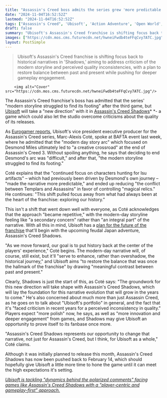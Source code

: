 ```yaml
---
title: "Assassin's Creed boss admits the series grew 'more predictable' after the third game, but says Shadows can change the 'perceived inconsistency in quality' at Ubisoft"
date: "2024-11-04T16:52:52Z"
lastmod: "2024-11-04T16:52:52Z"
tags: ["Assassin's Creed", 'Ubisoft', 'Action Adventure', 'Open World', 'RPG', 'Feudal Japan', 'Shadows', 'Modern Storyline', 'Historical Setting', 'Templars', 'Assassins']
draft: false
summary: "Ubisoft's Assassin's Creed franchise is shifting focus back to historical narratives in 'Shadows,' aiming to address criticism of the modern storyline and perceived quality inconsistencies, with a plan to restore balance between past and present while pushing for deeper gameplay engagement."
images: ["https://cdn.mos.cms.futurecdn.net/hwneiFwdb4teFFqCvy7ATC.jpg"]
layout: PostSimple
---
```

> Ubisoft's Assassin's Creed franchise is shifting focus back to historical narratives in 'Shadows,' aiming to address criticism of the modern storyline and perceived quality inconsistencies, with a plan to restore balance between past and present while pushing for deeper gameplay engagement.


        <img alt="Cover" src="https://cdn.mos.cms.futurecdn.net/hwneiFwdb4teFFqCvy7ATC.jpg"/>
        
The Assassin's Creed franchise's boss has admitted that the series' "modern storyline struggled to find its footing" after the third game, but [Ubisoft](https://www.gamesradar.com/tag/ubisoft/) will take a "new direction" with it in [<u>Assassin's Creed Shadows</u>](https://www.gamesradar.com/assassins-creed-codename-red-guide/)* *- a game which could also let the studio overcome criticisms about the quality of its releases.

As [<u>Eurogamer reports</u>](https://www.eurogamer.net/assassins-creed-boss-reflects-on-series-struggle-to-tell-consistent-modern-day-story-after-desmond), Ubisoft's vice president executive producer for the Assassin's Creed series, Marc-Alexis Coté, spoke at BAFTA event last week, where he admitted that the "modern day story arc" which focused on Desmond Miles ultimately led to "a creative crossroad" at the end of Assassin's Creed 3. Without spoiling anything, he says that deciding to end Desmond's arc was "difficult," and after that, "the modern storyline struggled to find its footing."

Coté explains that the "continued focus on characters hunting for Isu artifacts" – which had previously been driven by Desmond's own journey – "made the narrative more predictable," and ended up reducing "the conflict between Templars and Assassins" in favor of controlling "magical relics." He continues: "This shift pulled focus away from what had always been at the heart of the franchise: exploring our history."

This isn't a shift that went down well with everyone, as Coté acknowledges that the approach "became repetitive," with the modern-day storyline feeling like "a secondary concern" rather than "an integral part" of the narrative. With all this in mind, Ubisoft has a [<u>plan for the future of the franchise</u>](https://www.gamesradar.com/games/assassin-s-creed/assassins-creed-shadows-aims-to-restore-the-balance-between-the-series-historical-and-modern-stories/) that'll begin with the upcoming feudal Japan adventure, Assassin's Creed Shadows. 

"As we move forward, our goal is to put history back at the center of the players' experience," Coté begins. The modern-day narrative will, of course, still exist, but it'll "serve to enhance, rather than overshadow, the historical journey," and Ubisoft aims "to restore the balance that was once the hallmark of the franchise" by drawing "meaningful contrast between past and present."

Clearly, Shadows is just the start of this, as Coté says: "The groundwork for this new direction will take shape with Assassin's Creed Shadows, which will lay the foundation for this narrative evolution that will grow in the years to come." He's also concerned about much more than just Assassin Creed, as he goes on to talk about "Ubisoft's portfolio" in general, and the fact that it's "faced criticism in recent years for a perceived inconsistency in quality." Players expect "more polish" now, he says, as well as "more innovation and deeper engagement" from games, and Shadows may give Ubisoft an opportunity to prove itself to its fanbase once more. 

"Assassin's Creed Shadows represents our opportunity to change that narrative, not just for Assassin's Creed, but I think, for Ubisoft as a whole," Coté claims.

Although it was initially planned to release this month, Assassin's Creed Shadows has now been pushed back to February 14, which should hopefully give Ubisoft a little more time to hone the game until it can meet the high expectations it's setting. 

[<em>Ubisoft is tackling "dynamics behind the polarized comments" facing games like Assassin's Creed Shadows with a "player-centric and gameplay-first" approach.</em>](https://www.gamesradar.com/games/assassin-s-creed/ubisoft-is-tackling-dynamics-behind-the-polarized-comments-facing-games-like-assassins-creed-shadows-with-a-player-centric-and-gameplay-first-approach/)
        